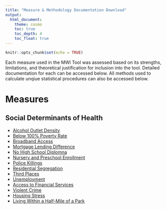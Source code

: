 ```yaml
---
title: "Measure & Methodology Documentation Download"
output: 
  html_document:
    theme: cosmo
    toc: true
    toc_depth: 4
    toc_float: true
---
```


```r
knitr::opts_chunk$set(echo = TRUE)
```

Each measure used in the MWI Tool was assessed based on its strengths, limitations, and theoretical justification for inclusion into the tool. Detailed documentation for each can be accessed below. All methods used to calculate unqiue statistical procedures can also be accessed below.

# Measures

## Social Determinants of Health 
- [Alcohol Outlet Density](https://github.com/mitre/hse-mwi/blob/main/Documentation/Measures/Alcohol_Outlet_Density.docx?raw=true)
- [Below 100% Poverty Rate](https://github.com/mitre/hse-mwi/blob/main/Documentation/Measures/Below_100_Federal_Poverty_Level.docx)
- [Broadband Access](https://github.com/mitre/hse-mwi/blob/main/Documentation/Measures/Broadband_Access.docx)
- [Mortgage Lending Difference](https://github.com/mitre/hse-mwi/blob/main/Documentation/Measures/Mortgage_Lending_Difference.docx)
- [No High School Diplomna](https://github.com/mitre/hse-mwi/blob/main/Documentation/Measures/No_High_School_Diploma.docx)
- [Nursery and Preschool Enrollment](https://github.com/mitre/hse-mwi/blob/main/Documentation/Measures/Nursery_and_Preschool_Enrollment.docx)
- [Police Killings](https://github.com/mitre/hse-mwi/blob/main/Documentation/Measures/Police_Killings.docx)
- [Residential Segregation](https://github.com/mitre/hse-mwi/blob/main/Documentation/Measures/Residential_segregation.docx)
- [Third Places](https://github.com/mitre/hse-mwi/blob/main/Documentation/Measures/Third_Places.docx)
- [Unemployment](https://github.com/mitre/hse-mwi/blob/main/Documentation/Measures/Unemployment.docx)
- [Access to Financial Services](https://github.com/mitre/hse-mwi/blob/main/Documentation/Measures/Access_to_Financial_Services.docx)
- [Violent Crime](https://github.com/mitre/hse-mwi/blob/main/Documentation/Measures/Violent_crime.docx)
- [Housing Stress](https://github.com/mitre/hse-mwi/blob/main/Documentation/Measures/Housing_Stress.docx)
- [Living Within a Half-Mile of a Park](https://github.com/mitre/hse-mwi/blob/main/Documentation/Measures/Living_Within_a_Half_Mile_of_a_Park.docx)
